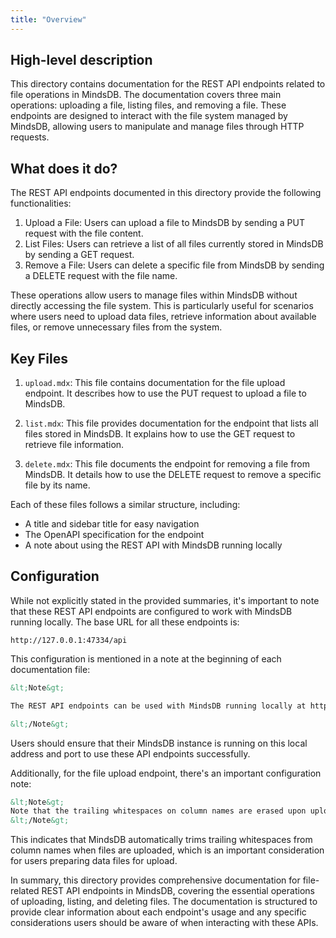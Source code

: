 ```yaml
---
title: "Overview"
---
```


## High-level description

This directory contains documentation for the REST API endpoints related to file operations in MindsDB. The documentation covers three main operations: uploading a file, listing files, and removing a file. These endpoints are designed to interact with the file system managed by MindsDB, allowing users to manipulate and manage files through HTTP requests.

## What does it do?

The REST API endpoints documented in this directory provide the following functionalities:

1. Upload a File: Users can upload a file to MindsDB by sending a PUT request with the file content.
2. List Files: Users can retrieve a list of all files currently stored in MindsDB by sending a GET request.
3. Remove a File: Users can delete a specific file from MindsDB by sending a DELETE request with the file name.

These operations allow users to manage files within MindsDB without directly accessing the file system. This is particularly useful for scenarios where users need to upload data files, retrieve information about available files, or remove unnecessary files from the system.

## Key Files

1. `upload.mdx`: This file contains documentation for the file upload endpoint. It describes how to use the PUT request to upload a file to MindsDB.

2. `list.mdx`: This file provides documentation for the endpoint that lists all files stored in MindsDB. It explains how to use the GET request to retrieve file information.

3. `delete.mdx`: This file documents the endpoint for removing a file from MindsDB. It details how to use the DELETE request to remove a specific file by its name.

Each of these files follows a similar structure, including:
- A title and sidebar title for easy navigation
- The OpenAPI specification for the endpoint
- A note about using the REST API with MindsDB running locally

## Configuration

While not explicitly stated in the provided summaries, it's important to note that these REST API endpoints are configured to work with MindsDB running locally. The base URL for all these endpoints is:

```
http://127.0.0.1:47334/api
```

This configuration is mentioned in a note at the beginning of each documentation file:

```markdown
&lt;Note&gt;

The REST API endpoints can be used with MindsDB running locally at http://127.0.0.1:47334/api. 

&lt;/Note&gt;
```

Users should ensure that their MindsDB instance is running on this local address and port to use these API endpoints successfully.

Additionally, for the file upload endpoint, there's an important configuration note:

```markdown
&lt;Note&gt;
Note that the trailing whitespaces on column names are erased upon uploading a file to MindsDB.
&lt;/Note&gt;
```

This indicates that MindsDB automatically trims trailing whitespaces from column names when files are uploaded, which is an important consideration for users preparing data files for upload.

In summary, this directory provides comprehensive documentation for file-related REST API endpoints in MindsDB, covering the essential operations of uploading, listing, and deleting files. The documentation is structured to provide clear information about each endpoint's usage and any specific considerations users should be aware of when interacting with these APIs.